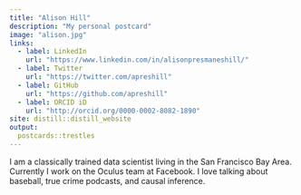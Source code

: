 ```yaml
---
title: "Alison Hill"
description: "My personal postcard"
image: "alison.jpg"
links:
  - label: LinkedIn
    url: "https://www.linkedin.com/in/alisonpresmaneshill/"
  - label: Twitter
    url: "https://twitter.com/apreshill"
  - label: GitHub
    url: "https://github.com/apreshill"
  - label: ORCID iD
    url: "http://orcid.org/0000-0002-8082-1890"
site: distill::distill_website
output:
  postcards::trestles
---
```

 
I am a classically trained data scientist living in the San Francisco Bay Area. 
Currently I work on the Oculus team at Facebook. I love talking about baseball, 
true crime podcasts, and causal inference.
